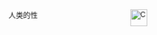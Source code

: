 <div style="-moz-column-count:2; column-count:2; font-size:92%">
<span style="float:right;margin-left:0.9em">[[Image:C_Puzzle.png|30px]]</span>
<categorytree>人类的性</categorytree> 
</div><noinclude></noinclude>